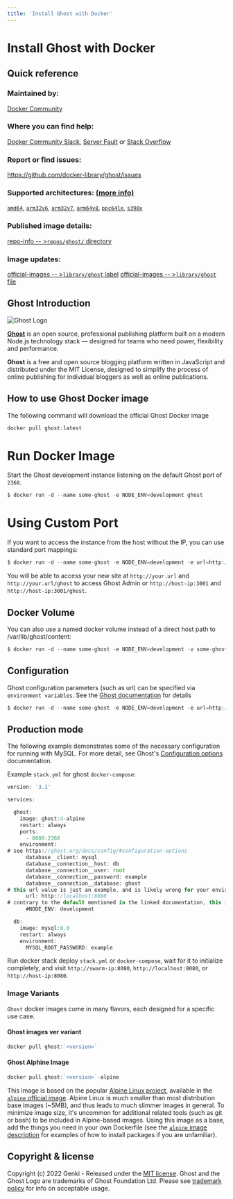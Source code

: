 ```yaml
---
title: 'Install Ghost with Docker'
---
```


# Install Ghost with Docker

## Quick reference

### Maintained by:
[Docker Community](https://github.com/docker-library/ghost)

### Where you can find help:
[Docker Community Slack](https://dockr.ly/comm-slack), [Server Fault](https://serverfault.com/help/on-topic) or [Stack Overflow](https://stackoverflow.com/help/on-topic)

### Report or find issues:
https://github.com/docker-library/ghost/issues

### Supported architectures: [(more info)](https://github.com/docker-library/official-images#architectures-other-than-amd64)

[`amd64`](https://hub.docker.com/r/amd64/ghost/), [`arm32v6`](https://hub.docker.com/r/arm32v6/ghost/), [`arm32v7`](https://hub.docker.com/r/arm32v7/ghost/), [`arm64v8`](https://hub.docker.com/r/arm64v8/ghost/), [`ppc64le`](https://hub.docker.com/r/ppc64le/ghost/), [`s390x`](https://hub.docker.com/r/s390x/ghost/)

### Published image details:

[repo-info -- >`repos/ghost/` directory](https://github.com/docker-library/repo-info/tree/master/repos/ghost)

### Image updates:

[official-images -- >`library/ghost` label](https://github.com/docker-library/official-images/issues?q=label%3Alibrary%2Fghost)
[official-images -- >`library/ghost` file](https://github.com/docker-library/official-images/blob/master/library/ghost)

## Ghost Introduction
![Ghost Logo](https://user-images.githubusercontent.com/94427218/206876794-d6c7c26d-6099-428c-9def-1c80eac13059.png)

**[Ghost](https://ghost.org?ref=docs-genki)** is an open source, professional publishing platform built on a modern Node.js technology stack — designed for teams who need power, flexibility and performance.

**Ghost** is a free and open source blogging platform written in JavaScript and distributed under the MIT License, designed to simplify the process of online publishing for individual bloggers as well as online publications.

## How to use Ghost Docker image

The following command will download the official Ghost Docker image

```js filename="docker ghost image"
docker pull ghost:latest
```

# Run Docker Image

Start the Ghost development instance listening on the default Ghost port of `2368`.

```js filename="Run Ghost Development"
$ docker run -d --name some-ghost -e NODE_ENV=development ghost
```

# Using Custom Port

If you want to access the instance from the host without the IP, you can use standard port mappings:

```js filename="Standard  Ghost Port Mapping"
$ docker run -d --name some-ghost -e NODE_ENV=development -e url=http://your.url -p 3001:2368 ghost
```

You will be able to access your new site at `http://your.url` and `http://your.url/ghost` to access Ghost Admin or `http://host-ip:3001` and `http://host-ip:3001/ghost`.

## Docker Volume

You can also use a named docker volume instead of a direct host path to /var/lib/ghost/content:

```js filename="Docker Custom Volume"
$ docker run -d --name some-ghost -e NODE_ENV=development -v some-ghost-data:/var/lib/ghost/content ghost

```

## Configuration

Ghost configuration parameters (such as url) can be specified via `environment variables`. See the [Ghost documentation](https://ghost.org/docs/concepts/config/#running-ghost-with-config-env-variables) for details

```js filename="Docker Config env variables"
$ docker run -d --name some-ghost -e NODE_ENV=development -e url=http://example.com ghost
```

## Production mode

The following example demonstrates some of the necessary configuration for running with MySQL. For more detail, see Ghost's [Configuration options](https://ghost.org/docs/config/#configuration-options) documentation.

Example `stack.yml` for ghost `docker-compose`:

```js filename="Docker Compose"
version: '3.1'

services:

  ghost:
    image: ghost:4-alpine
    restart: always
    ports:
      - 8080:2368
    environment:
# see https://ghost.org/docs/config/#configuration-options
      database__client: mysql
      database__connection__host: db
      database__connection__user: root
      database__connection__password: example
      database__connection__database: ghost
# this url value is just an example, and is likely wrong for your environment!
      url: http://localhost:8080
# contrary to the default mentioned in the linked documentation, this image defaults to NODE_ENV=production (so development mode needs to be explicitly specified if desired)
      #NODE_ENV: development

  db:
    image: mysql:8.0
    restart: always
    environment:
      MYSQL_ROOT_PASSWORD: example
 ```

Run docker stack deploy `stack.yml` or `docker-compose`, wait for it to initialize completely, and visit `http://swarm-ip:8080`, `http://localhost:8080`, or `http://host-ip:8080`.

### Image Variants

`Ghost` docker images come in many flavors, each designed for a specific use case.

#### Ghost images ver variant

```js filename="img variant"
docker pull ghost:`<version>`
```

#### Ghost Alphine Image

```js filename="ghost alphine image"
docker pull ghost:`<version>`-alpine
```

This image is based on the popular [Alpine Linux project](https://alpinelinux.org/), available in the [`alpine` official image](https://hub.docker.com/_/alpine). Alpine Linux is much smaller than most distribution base images (~5MB), and thus leads to much slimmer images in general.
To minimize image size, it's uncommon for additional related tools (such as git or bash) to be included in Alpine-based images. Using this image as a base, add the things you need in your own Dockerfile (see the [`alpine` image description](https://hub.docker.com/_/alpine/) for examples of how to install packages if you are unfamiliar).

## Copyright & license

Copyright (c) 2022 Genki - Released under the [MIT license](https://github.com/genkimedia/ghost/blob/main/LICENSE). Ghost and the Ghost Logo are trademarks of Ghost Foundation Ltd. Please see [trademark policy](https://ghost.org/trademark/) for info on acceptable usage.
